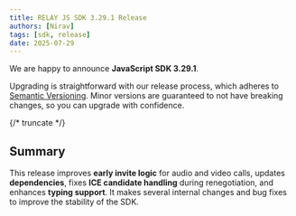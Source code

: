 ```yaml
---
title: RELAY JS SDK 3.29.1 Release
authors: [Nirav]
tags: [sdk, release]
date: 2025-07-29
---
```


We are happy to announce **JavaScript SDK 3.29.1**.

Upgrading is straightforward with our release process, which adheres to [Semantic Versioning](https://semver.org/).
Minor versions are guaranteed to not have breaking changes, so you can upgrade with confidence.

<ReleaseCard library="@signalwire/js" version="3.29.1" releaseType="patch"/>

{/* truncate */}

## Summary

This release improves **early invite logic** for audio and video calls, updates **dependencies**, 
fixes **ICE candidate handling** during renegotiation, and enhances **typing support**. It makes
several internal changes and bug fixes to improve the stability of the SDK.
